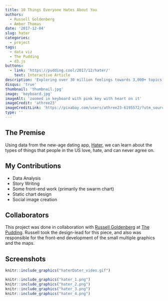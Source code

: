 ```yaml
---
title: 10 Things Everyone Hates About You
authors:
  - Russell Goldenberg
  - Amber Thomas
date: '2017-12-04'
slug: hater
categories:
  - project
tags:
  - data viz
  - The Pudding
  - d3.js
buttons:
  - link: 'https://pudding.cool/2017/12/hater/'
    text: Interactive Article
description: 'Exploring over 30 million feelings towards 3,000+ topics using data from a dating app'
disqus: 'true'
thumbnail: 'thumbnail.jpg'
image: 'keyboard.jpg'
imageAlt: 'zoomed in keyboard with pink key with heart on it'
imageCredit: 'athree23'
imageCreditLink: 'https://pixabay.com/users/athree23-6195572/?utm_source=link-attribution&utm_medium=referral&utm_campaign=image&utm_content=3698156'
type: ''
---
```


## The Premise

Using data from the new-age dating app, [Hater](www.haterdater.com), we can learn about the types of things that people in the US love, hate, and can never agree on. 

## My Contributions

* Data Analysis
* Story Writing
* Some front-end work (primarily the swarm chart)
* Static chart design
* Social image creation

## Collaborators

This project was done in collaboration with [Russell Goldenberg](https://twitter.com/codenberg) at [The Pudding](www.pudding.cool). Russell took the design-lead for this piece, and also was responsible for the front-end development of the small multiple graphics and the maps. 

## Screenshots

```r
knitr::include_graphics("haterDater_video.gif")
```

```r
knitr::include_graphics("hater_1.png")
knitr::include_graphics("hater_2.png")
knitr::include_graphics("hater_3.png")
knitr::include_graphics("hater_4.png")
```

